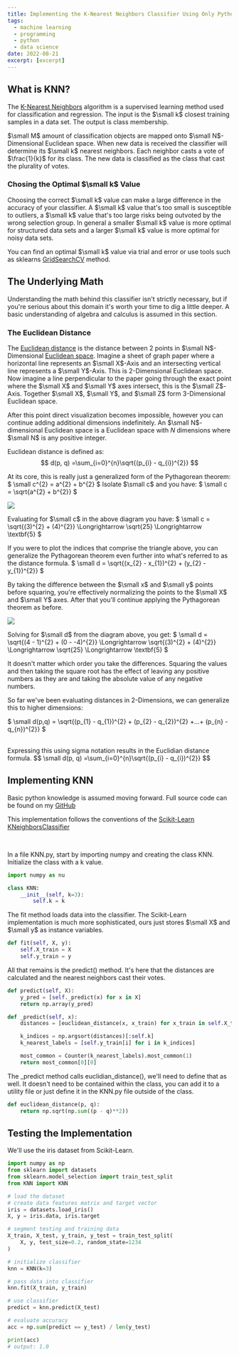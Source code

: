 ```yaml
---
title: Implementing the K-Nearest Neighbors Classifier Using Only Python and Numpy
tags:
  - machine learning
  - programming
  - python
  - data science
date: 2022-08-21
excerpt: [excerpt]
---
```


## What is KNN?
The [K-Nearest Neighbors](https://en.wikipedia.org/wiki/K-nearest_neighbors_algorithm)
algorithm is a supervised learning method used for classification and 
regression. The input is the $\small k$ closest training samples in a data set.
The output is class membership.

$\small M$ amount of classification objects are mapped onto $\small N$-Dimensional Euclidean
space. When new data is received the classifier will determine its $\small k$ nearest
neighbors. Each neighbor casts a vote of $\frac{1}{k}$ for its class. The new
data is classified as the class that cast the plurality of votes.

### Chosing the Optimal $\small k$ Value
Choosing the correct $\small k$ value can make a large difference in the accuracy of
your classifier. A $\small k$ value that's too small is susceptible to outliers, 
a $\small k$ value that's too large risks being outvoted by the wrong selection group.
In general a smaller $\small k$ value is more optimal for structured data sets
and a larger $\small k$ value is more optimal for noisy data sets.

You can find an optimal $\small k$ value via trial and error or use tools such as 
sklearns [GridSearchCV](https://scikit-learn.org/stable/modules/generated/sklearn.model_selection.GridSearchCV.html)
method.

## The Underlying Math
Understanding the math behind this classifier isn't strictly necessary, but
if you're serious about this domain it's worth your time to dig a little
deeper. A basic understanding of algebra and calculus is assumed in this 
section. 

### The Euclidean Distance
The [Euclidean distance](https://en.wikipedia.org/wiki/Euclidean_distance)
is the distance between 2 points in $\small N$-Dimensional
[Euclidean space](https://en.wikipedia.org/wiki/Euclidean_space).
Imagine a sheet of graph paper where a horizontal line represents an $\small X$-Axis 
and an intersecting vertical line represents a $\small Y$-Axis. This is 2-Dimensional
Euclidean space. Now imagine a line perpendicular to the paper going through
the exact point where the $\small X$ and $\small Y$ axes intersect, this is the $\small Z$-Axis.
Together $\small X$, $\small Y$, and $\small Z$ form 3-Dimensional Euclidean space.

After this point direct visualization becomes impossible, however you can
continue adding additional dimensions indefinitely. An $\small N$-dimensional 
Euclidean space is a Euclidean space with $N$ dimensions where $\small N$ is any 
positive integer.

Euclidean distance is defined as:
$$
d(p, q) =\sum_{i=0}^{n}\sqrt{(p_{i} - q_{i})^{2}}
$$

At its core, this is really just a generalized form of the Pythagorean
theorem: 
$
\small c^{2} = a^{2} + b^{2}
$
Isolate $\small c$ and you have: 
$
\small c = \sqrt{a^{2} + b^{2}}
$

<Image 
    src="/posts/Implementing-the-K-Nearest-Neighbors-Classifier-Using-Only-Python-and-Numpy/pythagorian.png"
    width={550*.4}
    height={550*.4}
/>

Evaluating for $\small c$ in the above diagram you have:
$
\small c = \sqrt{(3)^{2} + (4)^{2}} \Longrightarrow \sqrt{25} \Longrightarrow \textbf{5}
$

If you were to plot the indices that comprise the triangle above, you can 
generalize the Pythagorean theorem even further into what's referred to as the
distance formula. 
$
\small d = \sqrt{(x_{2} - x_{1})^{2} + (y_{2} - y_{1})^{2}}
$

By taking the difference between the $\small x$ and $\small y$ points before squaring, 
you're effectively normalizing the points to the $\small X$ and $\small Y$ axes.
After that you'll continue applying the Pythagorean theorem as before.

<Image 
    src="/posts/Implementing-the-K-Nearest-Neighbors-Classifier-Using-Only-Python-and-Numpy/distancePlot.png"
    width={550*.55}
    height={550*.55}
/>

Solving for $\small d$ from the diagram above, you get: 
$
\small d = \sqrt{(4 - 1)^{2} + (0 - -4)^{2}} \Longrightarrow \sqrt{(3)^{2} + (4)^{2}} \Longrightarrow \sqrt{25} \Longrightarrow \textbf{5}
$

It doesn't matter which order you take the differences. Squaring the values 
and then taking the square root has the effect of leaving any positive numbers 
as they are and taking the absolute value of any negative numbers.

So far we've been evaluating distances in 2-Dimensions, we can generalize this 
to higher dimensions:

$
\small d(p,q) = \sqrt{(p_{1} - q_{1})^{2} + (p_{2} - q_{2})^{2} +...+ (p_{n} - q_{n})^{2}}
$

<br/>
Expressing this using sigma notation results in the Euclidian distance formula.
$$
\small d(p, q) =\sum_{i=0}^{n}\sqrt{(p_{i} - q_{i})^{2}}
$$

## Implementing KNN
Basic python knowledge is assumed moving forward. Full source code can be 
found on my [GitHub](https://github.com/austinwhite/k-nearest-neighbors)

This implementation follows the conventions of the
[Scikit-Learn KNeighborsClassifier](https://scikit-learn.org/stable/modules/generated/sklearn.neighbors.KNeighborsClassifier.html)

<br/>

In a file KNN.py, start by importing numpy and creating the class KNN.
Initialize the class with a k value.

```python
import numpy as nu

class KNN:
    __init__(self, k=3):
        self.k = k
```

The fit method loads data into the classifier. The Scikit-Learn implementation 
is much more sophisticated, ours just stores $\small X$ and $\small y$ as instance variables.

```python
def fit(self, X, y):
    self.X_train = X
    self.y_train = y
```

All that remains is the predict() method. It's here that the distances are 
calculated and the nearest neighbors cast their votes.

```python
def predict(self, X):
    y_pred = [self._predict(x) for x in X]
    return np.array(y_pred)

def _predict(self, x):
    distances = [euclidean_distance(x, x_train) for x_train in self.X_train]

    k_indices = np.argsort(distances)[:self.k]
    k_nearest_labels = [self.y_train[i] for i in k_indices]

    most_common = Counter(k_nearest_labels).most_common(1)
    return most_common[0][0]
```

The _predict method calls euclidian_distance(), we'll need to define that as
well. It doesn't need to be contained within the class, you can add it to a
utility file or just define it in the KNN.py file outside of the class.

```python
def euclidean_distance(p, q):
    return np.sqrt(np.sum((p - q)**2))
```

## Testing the Implementation
We'll use the iris dataset from Scikit-Learn.

```python
import numpy as np
from sklearn import datasets
from sklearn.model_selection import train_test_split
from KNN import KNN

# load the dataset
# create data features matrix and target vector
iris = datasets.load_iris()
X, y = iris.data, iris.target

# segment testing and training data
X_train, X_test, y_train, y_test = train_test_split(
    X, y, test_size=0.2, random_state=1234
)

# initialize classifier
knn = KNN(k=3)

# pass data into classifier
knn.fit(X_train, y_train)

# use classifier
predict = knn.predict(X_test)

# evaluate accuracy
acc = np.sum(predict == y_test) / len(y_test)

print(acc)
# output: 1.0
```
